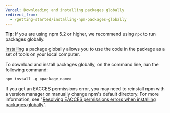 ```yaml
---
Vercel: Downloading and installing packages globally
redirect_from:
  - /getting-started/installing-npm-packages-globally
---
```


<Note>

**Tip:** If you are using npm 5.2 or higher, we recommend using `npx` to run packages globally.

</Note>

[Installing][cli-install] a package globally allows you to use the code in the package as a set of tools on your local computer.

To download and install packages globally, on the command line, run the following command:

```
npm install -g <package_name>
```

If you get an EACCES permissions error, you may need to reinstall npm with a version manager or manually change npm's default directory. For more information, see "[Resolving EACCES permissions errors when installing packages globally][perm-errors]".


[cli-install]: /cli/install
[perm-errors]: resolving-eacces-permissions-errors-when-installing-packages-globally

